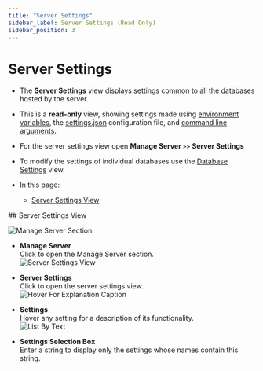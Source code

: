 ```yaml
---
title: "Server Settings"
sidebar_label: Server Settings (Read Only)
sidebar_position: 3
---
```



# Server Settings
<Admonition type="note" title="Note">

* The **Server Settings** view displays settings common to all the databases 
  hosted by the server.  
* This is a **read-only** view, showing settings made using 
  [environment variables](../../server/configuration/configuration-options#environment-variables), 
  the [settings.json](../../server/configuration/configuration-options#settings.json) 
  configuration file, and [command line arguments](../../server/configuration/configuration-options#command-line-arguments).  
* For the server settings view open **Manage Server** `>>` **Server Settings**  
* To modify the settings of individual databases use the [Database Settings](../../studio/database/settings/database-settings) view.  

* In this page:  
  * [Server Settings View](../../studio/server/server-settings#server-settings-view)  

</Admonition>
## Server Settings View

![Manage Server Section](./assets/server-settings_manage-server-section.png)

* **Manage Server**  
  Click to open the Manage Server section.  
![Server Settings View](./assets/server-settings_server-settings-view.png)

* **Server Settings**  
  Click to open the server settings view.  
![Hover For Explanation Caption](./assets/server-settings_hover-for-explanation-caption.png)

* **Settings**  
  Hover any setting for a description of its functionality.  
![List By Text](./assets/server-settings_list-by-text.png)

* **Settings Selection Box**  
  Enter a string to display only the settings whose names contain this string.  



